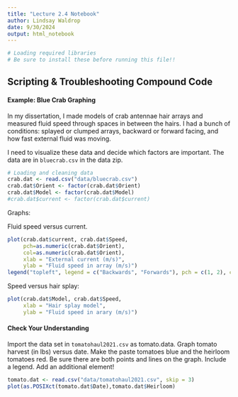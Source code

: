 ```yaml
---
title: "Lecture 2.4 Notebook"
author: Lindsay Waldrop
date: 9/30/2024
output: html_notebook
---
```


```r
# Loading required libraries
# Be sure to install these before running this file!!

```

## Scripting & Troubleshooting Compound Code

#### Example: Blue Crab Graphing

In my dissertation, I made models of crab antennae hair arrays and measured fluid speed through spaces in between the hairs. I had a bunch of conditions: splayed or clumped arrays, backward or forward facing, and how fast external fluid was moving. 

I need to visualize these data and decide which factors are important. The data are in `bluecrab.csv` in the data zip.

```r
# Loading and cleaning data
crab.dat <- read.csv("data/bluecrab.csv")
crab.dat$Orient <- factor(crab.dat$Orient)
crab.dat$Model <- factor(crab.dat$Model)
#crab.dat$current <- factor(crab.dat$current)
```

Graphs: 

 Fluid speed versus current.
```r
plot(crab.dat$current, crab.dat$Speed, 
     pch=as.numeric(crab.dat$Orient),
     col=as.numeric(crab.dat$Orient),
     xlab = "External current (m/s)", 
     ylab = "Fluid speed in array (m/s)")
legend("topleft", legend = c("Backwards", "Forwards"), pch = c(1, 2), col = c(1, 2))
```

Speed versus hair splay:
```r
plot(crab.dat$Model, crab.dat$Speed, 
     xlab = "Hair splay model", 
     ylab = "Fluid speed in arary (m/s)")

```



#### Check Your Understanding

Import the data set in `tomatohaul2021.csv` as tomato.data. Graph tomato harvest (in lbs) versus date. Make the paste tomatoes blue and the heirloom tomatoes red. Be sure there are both points and lines on the graph. Include a legend. Add an additional element! 

```r
tomato.dat <- read.csv("data/tomatohaul2021.csv", skip = 3)
plot(as.POSIXct(tomato.dat$Date),tomato.dat$Heirloom)
```

